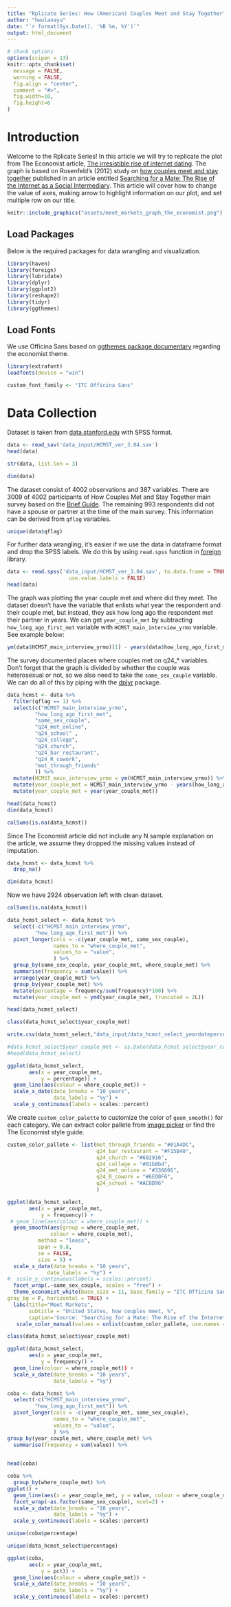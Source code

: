 ```yaml
---
title: "Rplicate Series: How (American) Couples Meet and Stay Together"
author: "hwulanayu"
date: "`r format(Sys.Date(), '%B %e, %Y')`"
output: html_document
---
```


```r
# chunk options
options(scipen = 13)
knitr::opts_chunk$set(
  message = FALSE,
  warning = FALSE,
  fig.align = "center",
  comment = "#>",
  fig.width=10,
  fig.height=6
)
```

# Introduction
Welcome to the Rplicate Series! In this article we will try to replicate the plot from The Economist article, [The irresistible rise of internet dating](https://www.economist.com/graphic-detail/2018/08/17/the-irresistible-rise-of-internet-dating). The graph is based on Rosenfeld's (2012) study on [how couples meet and stay together](https://data.stanford.edu/hcmst#download-data) published in an article entitled [Searching for a Mate: The Rise of the Internet as a Social Intermediary](https://journals.sagepub.com/doi/full/10.1177/0003122412448050). This article will cover how to change the value of axes, making arrow to highlight information on our plot, and set multiple row on our title. 

```r
knitr::include_graphics("assets/meet_markets_graph_the_economist.png")
```

## Load Packages
Below is the required packages for data wrangling and visualization.
```r
library(haven)
library(foreign)
library(lubridate) 
library(dplyr)
library(ggplot2)
library(reshape2)
library(tidyr)
library(ggthemes)
```

## Load Fonts
We use Officina Sans based on [ggthemes package documentary](https://mran.microsoft.com/snapshot/2015-01-14/web/packages/ggthemes/ggthemes.pdf) regarding the economist theme.
```r
library(extrafont)
loadfonts(device = "win")

custom_font_family <- "ITC Officina Sans"
```


# Data Collection
Dataset is taken from [data.stanford.edu](https://data.stanford.edu/hcmst#download-data) with SPSS format.
```r
data <- read_sav('data_input/HCMST_ver_3.04.sav')
head(data)
```
```r
str(data, list.len = 3)
```

```r
dim(data)
```
The dataset consist of 4002 observations and 387 variables. There are 3009 of 4002 participants of How Couples Met and Stay Together main survey based on the [Brief Guide](https://stacks.stanford.edu/file/druid:ns183dp7831/HCMST_brief_user_guide_v5_June_16_2015.htm). The remaining 993 respondents did not have a spouse or partner at the time of the main survey. This information can be derived from `qflag` variables. 


```r
unique(data$qflag)
```
For further data wrangling, it's easier if we use the data in dataframe format and drop the SPSS labels. We do this by using `read.spss` function in [foreign](https://cran.r-project.org/web/packages/foreign/index.html) library.
```r
data <- read.spss('data_input/HCMST_ver_3.04.sav', to.data.frame = TRUE,
                    use.value.labels = FALSE)
head(data)
```

The graph was plotting the year couple met and where did they meet. The dataset doesn't have the variable that enlists what year the respondent and their couple met, but instead, they ask how long ago the respondent met their partner in years. We can get `year_couple_met` by subtracting `how_long_ago_first_met` variable with `HCMST_main_interview_yrmo` variable. See example below:
```r
ym(data$HCMST_main_interview_yrmo)[1] - years(data$how_long_ago_first_met)[1]
```
The survey documented places where couples met on q24_* variables. Don't forget that the graph is divided by whether the couple was heterosexual or not, so we also need to take the `same_sex_couple` variable. We can do all of this by piping with the [dplyr](https://dplyr.tidyverse.org/) package.

```r
data_hcmst <- data %>% 
  filter(qflag == 1) %>% 
  select(c("HCMST_main_interview_yrmo", 
         "how_long_ago_first_met",
         "same_sex_couple",
         "q24_met_online",
         "q24_school" ,                     
         "q24_college",
         "q24_church",
         "q24_bar_restaurant",
         "q24_R_cowork",
         "met_through_friends"
         )) %>% 
  mutate(HCMST_main_interview_yrmo = ym(HCMST_main_interview_yrmo)) %>% 
  mutate(year_couple_met = HCMST_main_interview_yrmo - years(how_long_ago_first_met)) %>% 
  mutate(year_couple_met = year(year_couple_met))

head(data_hcmst)
dim(data_hcmst)
```
```r
colSums(is.na(data_hcmst))
```

Since The Economist article did not include any N sample explanation on the article, we assume they dropped the missing values instead of imputation.
```r
data_hcmst <- data_hcmst %>%
  drop_na()

dim(data_hcmst)
```
Now we have 2924 observation left with clean dataset.
```r
colSums(is.na(data_hcmst))
```

```r
data_hcmst_select <- data_hcmst %>% 
  select(-c("HCMST_main_interview_yrmo",
         "how_long_ago_first_met")) %>% 
  pivot_longer(cols = -c(year_couple_met, same_sex_couple),
               names_to = "where_couple_met",
               values_to = "value",
               ) %>% 
  group_by(same_sex_couple, year_couple_met, where_couple_met) %>% 
  summarise(frequency = sum(value)) %>% 
  arrange(year_couple_met) %>% 
  group_by(year_couple_met) %>% 
  mutate(percentage = frequency/sum(frequency)*100) %>% 
  mutate(year_couple_met = ymd(year_couple_met, truncated = 2L))

head(data_hcmst_select)
```
```r
class(data_hcmst_select$year_couple_met)
```

```r
write.csv(data_hcmst_select,"data_input/data_hcmst_select_yeardatepercent.csv", row.names = FALSE)
```

```r
#data_hcmst_select$year_couple_met <- as.Date(data_hcmst_select$year_couple_met, origin = "1934-01-01")
#head(data_hcmst_select)
```

```r
ggplot(data_hcmst_select,
       aes(x = year_couple_met,
           y = percentage)) +
  geom_line(aes(colour = where_couple_met)) +
  scale_x_date(date_breaks = "10 years", 
               date_labels = "%y") +
  scale_y_continuous(labels = scales::percent)
```

We create `custom_color_palette` to customize the color of `geom_smooth()` for each category. We can extract color pallete from [image picker](https://coolors.co/image-picker) or find the The Economist style guide.
```r
custom_color_pallete <- list(met_through_friends = "#01A4DC",
                             q24_bar_restaurant = "#F15B40",
                             q24_church = "#692916",
                             q24_college = "#91b8bd",
                             q24_met_online = "#336666",
                             q24_R_cowork = "#6ED0F6",
                             q24_school = "#AC8B96"
                             )
```

```r
ggplot(data_hcmst_select,
       aes(x = year_couple_met,
           y = frequency)) +
 # geom_line(aes(colour = where_couple_met)) + 
  geom_smooth(aes(group = where_couple_met,
              colour = where_couple_met), 
          method = "loess",
          span = 0.8,
          se = FALSE,
          size = 5) +
  scale_x_date(date_breaks = "10 years", 
             date_labels = "%y") +
#  scale_y_continuous(labels = scales::percent)
  facet_wrap(.~same_sex_couple, scales = "free") +
  theme_economist_white(base_size = 11, base_family = "ITC Officina Sans",
gray_bg = F, horizontal = TRUE) +
  labs(title="Meet Markets", 
       subtitle = "United States, how couples meet, %",
       caption='Source: "Searching for a Mate: The Rise of the Internet as a Social Intermediary", by Michael J. Rosenfield and Reuben J. Thomas') +
   scale_color_manual(values = unlist(custom_color_pallete, use.names = FALSE))
```


```r
class(data_hcmst_select$year_couple_met)
```

```r
ggplot(data_hcmst_select,
       aes(x = year_couple_met,
           y = frequency)) +
  geom_line(colour = where_couple_met)) +
  scale_x_date(date_breaks = "10 years", 
               date_labels = "%y")
```

```r
coba <- data_hcmst %>% 
  select(-c("HCMST_main_interview_yrmo",
         "how_long_ago_first_met")) %>% 
  pivot_longer(cols = -c(year_couple_met, same_sex_couple),
               names_to = "where_couple_met",
               values_to = "value",
               ) %>% 
group_by(year_couple_met, where_couple_met) %>% 
  summarise(frequency = sum(value)) %>% 
  

head(coba)
```

```r
coba %>% 
  group_by(where_couple_met) %>% 
ggplot() +
  geom_line(aes(x = year_couple_met, y = value, colour = where_couple_met)) +
  facet_wrap(~as.factor(same_sex_couple), ncol=2) +
  scale_x_date(date_breaks = "10 years", 
               date_labels = "%y") +
  scale_y_continuous(labels = scales::percent)

```


```r
unique(coba$percentage)
```
```r
unique(data_hcmst_select$percentage)
```

```r
ggplot(coba,
       aes(x = year_couple_met,
           y = pct)) +
  geom_line(aes(colour = where_couple_met)) +
  scale_x_date(date_breaks = "10 years", 
               date_labels = "%y") +
  scale_y_continuous(labels = scales::percent)
```

